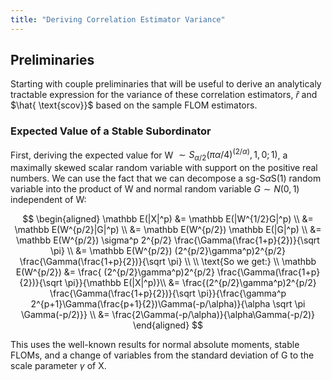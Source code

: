 ```yaml
---
title: "Deriving Correlation Estimator Variance"
---
```


## Preliminaries

Starting with couple preliminaries that will be useful to derive an analyticaly tractable expression for the variance of these correlation estimators, $\hat r$ and $\hat{ \text{scov}}$ based on the sample FLOM estimators.

### Expected Value of a Stable Subordinator

First, deriving the expected value for W $\sim S_{\alpha/2}(\pi \alpha/4)^{(2/\alpha)},1, 0;1)$, a maximally skewed scalar random variable with support on the positive real numbers. We can use the fact that we can decompose a sg-S$\alpha$S(1) random variable into the product of W and normal random variable $G \sim N(0,1)$ independent of W:

$$
\begin{aligned}
\mathbb E(|X|^p) &= \mathbb E(|W^{1/2}G|^p) \\
&= \mathbb E(W^{p/2}|G|^p) \\
&= \mathbb E(W^{p/2}) \mathbb E(|G|^p) \\
&= \mathbb E(W^{p/2}) \sigma^p 2^{p/2} \frac{\Gamma(\frac{1+p}{2})}{\sqrt \pi} \\
&= \mathbb E(W^{p/2}) (2^{p/2}\gamma^p)2^{p/2} \frac{\Gamma(\frac{1+p}{2})}{\sqrt \pi} \\
\\ \text{So we get:} \\
\mathbb E(W^{p/2}) &= \frac{ (2^{p/2}\gamma^p)2^{p/2} \frac{\Gamma(\frac{1+p}{2})}{\sqrt \pi}}{\mathbb E(|X|^p)}\\
&=  \frac{(2^{p/2}\gamma^p)2^{p/2} \frac{\Gamma(\frac{1+p}{2})}{\sqrt \pi}}{\frac{\gamma^p 2^{p+1}\Gamma(\frac{p+1}{2})\Gamma(-p/\alpha)}{\alpha \sqrt \pi \Gamma(-p/2)}} \\
&= \frac{2\Gamma(-p/\alpha)}{\alpha\Gamma(-p/2)} 
\end{aligned}
$$

This uses the well-known results for normal absolute moments, stable FLOMs, and a change of variables from the standard deviation of G to the scale parameter $\gamma$ of X.
